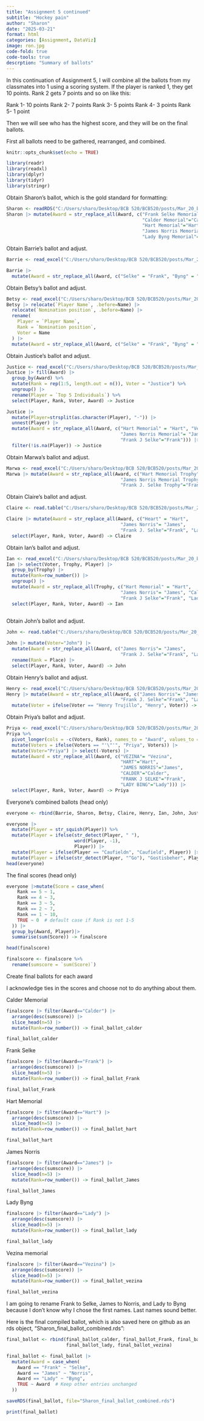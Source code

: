 ```yaml
---
title: "Assignment 5 continued"
subtitle: "Hockey pain"
author: "Sharon"
date: "2025-03-21"
format: html
categories: [Assignment, DataViz]
image: ron.jpg
code-fold: true
code-tools: true
descrption: "Summary of ballots"
---
```


In this continuation of Assignment 5, I will combine all the ballots from my classmates into 1 using a scoring system. If the player is ranked 1, they get 10 points. Rank 2 gets 7 points and so on like this:

Rank 1- 10 points
Rank 2- 7 points
Rank 3- 5 points
Rank 4- 3 points
Rank 5- 1 point

Then we will see who has the highest score, and they will be on the final ballots.

First all ballots need to be gathered, rearranged, and combined.


```r
knitr::opts_chunk$set(echo = TRUE)
```

```r
library(readr)
library(readxl)
library(dplyr)
library(tidyr)
library(stringr)
```

Obtain Sharon's ballot, which is the gold standard for formatting:
```r
Sharon <- readRDS("C:/Users/sharo/Desktop/BCB 520/BCB520/posts/Mar_20_ballots/sharon_ballot.rds")
Sharon |> mutate(Award = str_replace_all(Award, c("Frank Selke Memorial" = "Frank", 
                                                  "Calder Memorial"="Calder",
                                                  "Hart Memorial"="Hart",
                                                  "James Norris Memorial" = "James",
                                                  "Lady Byng Memorial"="Lady"))) -> Sharon
```

Obtain Barrie's ballot and adjust.
```r
Barrie <- read_excel("C:/Users/sharo/Desktop/BCB 520/BCB520/posts/Mar_20_ballots/Barrie.xlsx")

Barrie |>
  mutate(Award = str_replace_all(Award, c("Selke" = "Frank", "Byng" = "Lady", "Norris" = "James"))) -> Barrie
```

Obtain Betsy's ballot and adjust.
```r
Betsy <- read_excel("C:/Users/sharo/Desktop/BCB 520/BCB520/posts/Mar_20_ballots/BetsyChurchHockeyBallot.xlsx")
Betsy |> relocate(`Player Name`, .before=Name) |>
  relocate(`Nomination position`, .before=Name) |>
  rename(
    Player = `Player Name`,
    Rank = `Nomination position`,
    Voter = Name
  ) |>
  mutate(Award = str_replace_all(Award, c("Selke" = "Frank", "Byng" = "Lady", "Norris" = "James"))) -> Betsy
```

Obtain Justice's ballot and adjust.
```r
Justice <- read_excel("C:/Users/sharo/Desktop/BCB 520/BCB520/posts/Mar_20_ballots/Book 10.xlsx")
Justice |> fill(Award) |>
  group_by(Award) %>%
  mutate(Rank = rep(1:5, length.out = n()), Voter = "Justice") %>%
  ungroup() |>
  rename(Player = `Top 5 Individuals`) %>%
  select(Player, Rank, Voter, Award) -> Justice

Justice |> 
  mutate(Player=strsplit(as.character(Player), "-")) |>
  unnest(Player) |>
  mutate(Award = str_replace_all(Award, c("Hart Memorial" = "Hart", "Vezina Trophy" = "Vezina", 
                                          "James Norris Memorial"= "James", "Calder Memorial"="Calder", 
                                          "Frank J Selke"="Frank"))) |>
  filter(!is.na(Player)) -> Justice
```

Obtain Marwa's ballot and adjust.
```r
Marwa <- read_excel("C:/Users/sharo/Desktop/BCB 520/BCB520/posts/Mar_20_ballots/Book 11.xlsx")
Marwa |> mutate(Award = str_replace_all(Award, c("Hart Memorial Trophy" = "Hart", "Vezina Trophy" = "Vezina", 
                                          "James Norris Memorial Trophy"= "James", "Calder Memorial Trophy"="Calder", 
                                          "Frank J. Selke Trophy"="Frank", "Lady Byng Memorial Trophy"="Lady"))) -> Marwa
```

Obtain Claire's ballot and adjust.
```r
Claire <- read.table("C:/Users/sharo/Desktop/BCB 520/BCB520/posts/Mar_20_ballots/CS_ballot.txt", header = TRUE, sep = ",", stringsAsFactors = FALSE)

Claire |> mutate(Award = str_replace_all(Award, c("Heart" = "Hart", 
                                          "James Norris"= "James", 
                                          "Frank J. Selke"="Frank", "Lady Btng"="Lady"))) |>
  select(Player, Rank, Voter, Award) -> Claire


```

Obtain Ian's ballot and adjust.
```r
Ian <- read_excel("C:/Users/sharo/Desktop/BCB 520/BCB520/posts/Mar_20_ballots/IAN HOCKEY NOMINATIONS.xlsx")
Ian |> select(Voter, Trophy, Player) |>
  group_by(Trophy) |>
  mutate(Rank=row_number()) |>
  ungroup() |>
  mutate(Award = str_replace_all(Trophy, c("Hart Memorial" = "Hart", 
                                          "James Norris"= "James", "Calder Memorial"="Calder",
                                          "Frank J Selke"="Frank", "Lady Byng"="Lady"))) |>
  select(Player, Rank, Voter, Award) -> Ian
  
```

Obtain John's ballot and adjust.
```r
John <- read.table("C:/Users/sharo/Desktop/BCB 520/BCB520/posts/Mar_20_ballots/JohnCam.txt", header = TRUE, sep = ",", stringsAsFactors = FALSE)

John |> mutate(Voter="John") |> 
  mutate(Award = str_replace_all(Award, c("James Norris"= "James",
                                          "Frank J. Selke"="Frank", "Lady Bing"="Lady"))) |>
  rename(Rank = Place) |>
  select(Player, Rank, Voter, Award) -> John

```

Obtain Henry's ballot and adjust.
```r
Henry <- read_excel("C:/Users/sharo/Desktop/BCB 520/BCB520/posts/Mar_20_ballots/NHL award ballot HT.xlsx")
Henry |> mutate(Award = str_replace_all(Award, c("James Norris"= "James",
                                          "Frank J. Selke"="Frank", "Lady Byng"="Lady"))) |>
  mutate(Voter = ifelse(Voter == "Henry Trujillo", "Henry", Voter)) -> Henry

```

Obtain Priya's ballot and adjust.
```r
Priya <- read_excel("C:/Users/sharo/Desktop/BCB 520/BCB520/posts/Mar_20_ballots/NHL_Award_ballet.xlsx")
Priya %>%
  pivot_longer(cols = -c(Voters, Rank), names_to = "Award", values_to = "Player") %>%
  mutate(Voters = ifelse(Voters == "'\"'", "Priya", Voters)) |>
  mutate(Voter="Priya") |> select(-Voters) |>
  mutate(Award = str_replace_all(Award, c("VEZINA"= "Vezina",
                                          "HART"="Hart",
                                          "JAMES NORRIS"="James",
                                          "CALDER"="Calder",
                                          "FRANK J SELKE"="Frank",
                                          "LADY BING"="Lady"))) |>
  select(Player, Rank, Voter, Award) -> Priya

```

Everyone's combined ballots (head only)
```r
everyone <- rbind(Barrie, Sharon, Betsy, Claire, Henry, Ian, John, Justice, Marwa, Priya)

everyone |>
  mutate(Player = str_squish(Player)) %>%
  mutate(Player = ifelse(str_detect(Player, " "), 
                         word(Player, -1), 
                         Player)) |>
  mutate(Player = ifelse(Player == "Caufieldn", "Caufield", Player)) |>
  mutate(Player = ifelse(str_detect(Player, "^Go"), "Gostisbeher", Player)) -> everyone
head(everyone)
```

The final scores (head only)
```r
everyone |>mutate(Score = case_when(
    Rank == 5 ~ 1,
    Rank == 4 ~ 3,
    Rank == 3 ~ 5,
    Rank == 2 ~ 7,
    Rank == 1 ~ 10,
    TRUE ~ 0  # default case if Rank is not 1-5
  )) |> 
  group_by(Award, Player)|>
  summarise(sum(Score)) -> finalscore

head(finalscore)

```

```r
finalscore <- finalscore %>%
  rename(sumscore = `sum(Score)`)
```

Create final ballots for each award

I acknowledge ties in the scores and choose not to do anything about them.

Calder Memorial
```r
finalscore |> filter(Award=="Calder") |>
  arrange(desc(sumscore)) |>
  slice_head(n=5) |>
  mutate(Rank=row_number()) -> final_ballot_calder

final_ballot_calder
```

Frank Selke
```r
finalscore |> filter(Award=="Frank") |>
  arrange(desc(sumscore)) |>
  slice_head(n=5) |>
  mutate(Rank=row_number()) -> final_ballot_Frank

final_ballot_Frank
```
Hart Memorial
```r
finalscore |> filter(Award=="Hart") |>
  arrange(desc(sumscore)) |>
  slice_head(n=5) |>
  mutate(Rank=row_number()) -> final_ballot_hart

final_ballot_hart
```

James Norris
```r
finalscore |> filter(Award=="James") |>
  arrange(desc(sumscore)) |>
  slice_head(n=5) |>
  mutate(Rank=row_number()) -> final_ballot_James

final_ballot_James
```
Lady Byng
```r
finalscore |> filter(Award=="Lady") |>
  arrange(desc(sumscore)) |>
  slice_head(n=5) |>
  mutate(Rank=row_number()) -> final_ballot_lady

final_ballot_lady
```
Vezina memorial
```r
finalscore |> filter(Award=="Vezina") |>
  arrange(desc(sumscore)) |>
  slice_head(n=5) |>
  mutate(Rank=row_number()) -> final_ballot_vezina

final_ballot_vezina
```

I am going to rename Frank to Selke, James to Norris, and Lady to Byng because I don't know why I chose the first names. Last names sound better.

Here is the final compiled ballot, which is also saved here on github as an rds object, "Sharon_final_ballot_combined.rds":

```r
final_ballot <- rbind(final_ballot_calder, final_ballot_Frank, final_ballot_hart, final_ballot_James, 
                      final_ballot_lady, final_ballot_vezina)

final_ballot <- final_ballot |> 
  mutate(Award = case_when(
    Award == "Frank" ~ "Selke",
    Award == "James" ~ "Norris",
    Award == "Lady" ~ "Byng",
    TRUE ~ Award  # Keep other entries unchanged
  ))

saveRDS(final_ballot, file="Sharon_final_ballot_combined.rds")

print(final_ballot)
```

